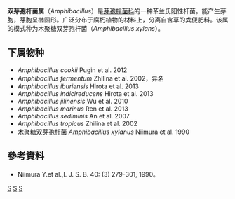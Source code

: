 {{Automatic taxobox
| taxon = Amphibacillus
| authority = Nijmura et al., 1990
| type_species = ''Amphibacillus xylans''
| type_species_authority = Nijmura et al., 1990
}}
'''双芽孢杆菌属'''（''Amphibacillus''）是[[芽孢桿菌科|芽孢桿菌科]]的一种革兰氏阳性杆菌。能产生芽胞，芽胞呈椭圆形。广泛分布于腐朽植物的材料上，分离自含草的粪便肥料。该属的模式种为木聚糖双芽孢杆菌（''Amphibacillus xylans''）。

==下属物种==
* ''Amphibacillus cookii'' Pugin et al. 2012
* ''Amphibacillus fermentum'' Zhilina et al. 2002，异名
* ''Amphibacillus iburiensis'' Hirota et al. 2013
* ''Amphibacillus indicireducens'' Hirota et al. 2013
* ''Amphibacillus jilinensis'' Wu et al. 2010
* ''Amphibacillus marinus'' Ren et al. 2013
* ''Amphibacillus sediminis'' An et al. 2007
* ''Amphibacillus tropicus'' Zhilina et al. 2002
* [[木聚糖双芽孢杆菌|木聚糖双芽孢杆菌]] ''Amphibacillus xylanus'' Niimura et al. 1990


==參考資料==
{{Reflist}}
* Niimura Y.et al.,I. J. S. B. 40: (3) 279-301, 1990。

{{Taxonbar}}
[[Category:1990年描述的分类群|S]]
[[Category:革兰氏阳性菌|S]]
[[Category:芽孢桿菌科|S]]